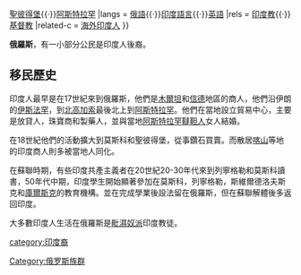 {{Infobox Ethnic group
|group    = 印度裔俄羅斯人
|poptime  =
|popplace = [[莫斯科|莫斯科]]{{·}}[[聖彼得堡|聖彼得堡]]{{·}}[[阿斯特拉罕|阿斯特拉罕]]
|langs    = [[俄語|俄語]]{{·}}[[印度語言|印度語言]]{{·}}[[英語|英語]]
|rels     = [[印度教|印度教]]{{·}}[[基督教|基督教]]
|related-c  = [[海外印度人|海外印度人]]
}}

'''俄羅斯'''，有一小部分公民是印度人後裔。

==移民歷史==
印度人最早是在17世紀來到俄羅斯，他們是[[木爾坦|木爾坦]]和[[信德|信德]]地區的商人，他們沿伊朗的[[伊斯法罕|伊斯法罕]]，到[[北高加索|北高加索]]最後北上到[[阿斯特拉罕|阿斯特拉罕]]。他們在當地設立貿易中心，主要是放貸人，珠寶商和製藥人，並與當地[[阿斯特拉罕韃靼人|阿斯特拉罕韃靼人]]女人結婚。

在18世紀他們的活動擴大到莫斯科和聖彼得堡，從事鑽石買賣。而散居[[喀山|喀山]]等地的印度商人則多被當地人同化。

在蘇聯時期，有些印度共產主義者在20世紀20-30年代來到列寧格勒和莫斯科讀書，50年代中期，印度學生開始顯著參加在莫斯科，列寧格勒，斯維爾德洛夫斯克和[[庫爾斯克|庫爾斯克]]的教育機構。並在完成學業後設法留在俄羅斯，但在蘇聯解體後多返回印度。

大多數印度人生活在俄羅斯是[[毗濕奴派|毗濕奴派]]印度教徒。

{{俄羅斯民族}}
[[category:印度裔|category:印度裔]]
[[Category:俄罗斯族群|Category:俄罗斯族群]]